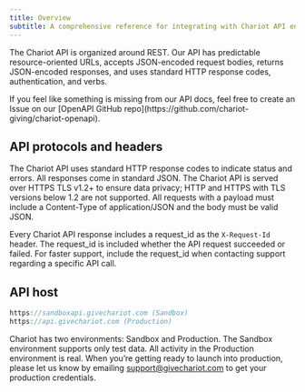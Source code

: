 ```yaml
---
title: Overview
subtitle: A comprehensive reference for integrating with Chariot API endpoints
---
```

The Chariot API is organized around REST. Our API has predictable resource-oriented URLs, accepts JSON-encoded request bodies, returns JSON-encoded responses, and uses standard HTTP response codes, authentication, and verbs.

<Info title="Issues, Ideas or Feedback">
If you feel like something is missing from our API docs, feel free to create an Issue on our [OpenAPI GitHub repo](https://github.com/chariot-giving/chariot-openapi).
</Info>

## API protocols and headers

The Chariot API uses standard HTTP response codes to indicate status and errors. All responses come in standard JSON. The Chariot API is served over HTTPS TLS v1.2+ to ensure data privacy; HTTP and HTTPS with TLS versions below 1.2 are not supported. All requests with a payload must include a Content-Type of application/JSON and the body must be valid JSON.

Every Chariot API response includes a request_id as the `X-Request-Id` header. The request_id is included whether the API request succeeded or failed. For faster support, include the request_id when contacting support regarding a specific API call.

## API host 

```js Server.js
https://sandboxapi.givechariot.com (Sandbox)
https://api.givechariot.com (Production)
```

Chariot has two environments: Sandbox and Production. The Sandbox environment supports only test data. All activity in the Production environment is real. When you’re getting ready to launch into production, please let us know by emailing [support@givechariot.com](support@givechariot.com) to get your production credentials.